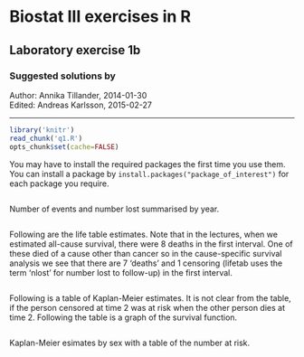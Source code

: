 Biostat III exercises in R
===========
Laboratory exercise 1b
-----------

### Suggested solutions by
Author: Annika Tillander, 2014-01-30  
Edited: Andreas Karlsson, 2015-02-27

-----------

```r
library('knitr')	
read_chunk('q1.R')
opts_chunk$set(cache=FALSE)
```

You may have to install the required packages the first time you use them. You can install a package by `install.packages("package_of_interest")` for each package you require.

```r
```

Number of events and number lost summarised by year.

```r
```

Following are the life table estimates. Note that in the lectures, when we estimated all-cause survival, there were 8 deaths in the first interval. One of these died of a cause other than cancer so in the cause-specific survival analysis we see that there are 7 ‘deaths’ and 1 censoring (lifetab uses the term ‘nlost’ for number lost to follow-up) in the first interval.

```r
```

Following is a table of Kaplan-Meier estimates. It is not clear from the table, if the person censored at time 2 was at risk when the other person dies at time 2. Following the table is a graph of the survival function.


```r
```

Kaplan-Meier esimates by sex with a table of the number at risk.

```r
```
